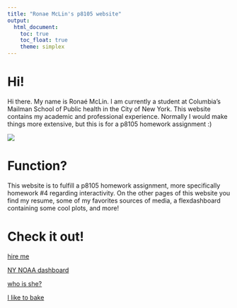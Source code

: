 ```yaml
---
title: "Ronae McLin's p8105 website"
output: 
  html_document:
    toc: true
    toc_float: true
    theme: simplex
---
```



# Hi! 
Hi there. My name is Ronaé McLin. I am currently a student at Columbia's Mailman School of Public health in the City of New York. This website contains my academic and professional experience.  Normally I would make things more extensive, but this is for a p8105 homework assignment :)

![](https://media.giphy.com/media/zHOzMlel57IEE/giphy.gif)

# Function?

This website is to fulfill a p8105 homework assignment, more specifically homework #4 regarding interactivity. On the other pages of this website you find my resume, some of my favorites sources of media, a flexdashboard containing some cool plots, and more!


# Check it out!

[hire me](resume.html)



[NY NOAA dashboard](final_dash.html)



[who is she?](about-me.html)



[I like to bake](Favorites.html)




















